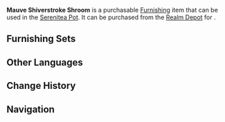 {{Furnishing Infobox
|id             = 372447
|image          = Item Mauve Shiverstroke Shroom.png
|category       = Landform
|subcategory    = Shrub
|rarity         = 3
|adeptal_energy = 20
|load           = 35
|reduced_load   = 24
|description    = A large group of mauve-colored fungi. They possess a tenacious vitality and surfaces with unique properties that simultaneously grant them great springiness and the ability to retain moisture for long periods. In theory, these fungi could be used to maintain the humidity of a courtyard, but they seem to only grow in special environments and do not take well to transplantation into more mundane locales. It is said that they display the special markings of the Shiverstroke art of calligraphic penmanship if you look at them from just the right angle, which is how they got their name.
|source1        = [[Realm Depot]]
}}
'''Mauve Shiverstroke Shroom''' is a purchasable [[Furnishing]] item that can be used in the [[Serenitea Pot]]. It can be purchased from the [[Realm Depot]] for {{Item|Realm Currency|30|x=80}}.

==Furnishing Sets==
{{Craft Usage}}

==Other Languages==
{{Other Languages
|default_hidden = 1
|en      = Mauve Shiverstroke Shroom
|zhs     = 锦葵颤笔菇
|zhs_rm  = Jǐnkuí Chàn Bǐ Gū
|zht     = 錦葵顫筆菇
|zht_rm  = Jǐnkuí Chàn Bǐ Gū
|ja      = 震筆葵茸
|ja_rm   = Shinhitsu Kijou{{Assumed}}
|ko      = 아욱빛 전필버섯
|ko_rm   = 
|es      = Hongo malvatemblante
|fr      = Champi-frisson mauve
|ru      = Сиреневая дрожащая кисть
|th      = เห็ดสะบัดพู่กันแดงอมม่วง
|th_rm   = 
|vi      = Nấm Cẩm Quỳ Đản Bút
|de      = Malvenzitterpilz
|id      = Jamur Getaran Mauve
|pt      = Cogumelo Trêmulo Malva
}}

==Change History==
{{Change History|2.7}}

==Navigation==
{{Furnishing Navbox/Exterior|Landform}}